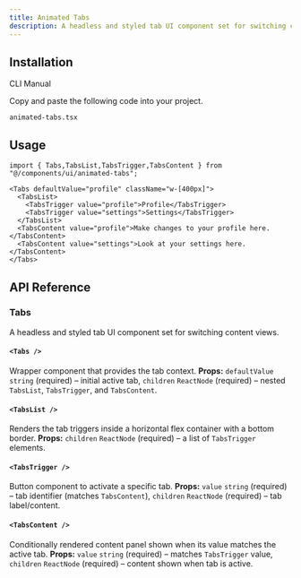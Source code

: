 ```yaml
---
title: Animated Tabs
description: A headless and styled tab UI component set for switching content views.
---
```


<ComponentPreview
  name="animatedtabs-demo"
  className=""
  description=""
/>

## Installation

<Tabs defaultValue="cli" className="w-full">
  <TabsList>
    <TabsTrigger value="cli">CLI</TabsTrigger>
    <TabsTrigger value="manual">Manual</TabsTrigger>
  </TabsList>
  <TabsContent value="cli">
    <PkgOptions name="animated-tabs" />
  </TabsContent>
  <TabsContent value="manual">
    <Steps>


<Step>Copy and paste the following code into your project.</Step>
<p>
  <code>animated-tabs.tsx</code>
</p>
<ComponentSource name="animated-tabs" />



</Steps>
  </TabsContent>
</Tabs>

## Usage

```tsx
import { Tabs,TabsList,TabsTrigger,TabsContent } from "@/components/ui/animated-tabs";
```

```tsx
<Tabs defaultValue="profile" className="w-[400px]">
  <TabsList>
    <TabsTrigger value="profile">Profile</TabsTrigger>
    <TabsTrigger value="settings">Settings</TabsTrigger>
  </TabsList>
  <TabsContent value="profile">Make changes to your profile here.</TabsContent>
  <TabsContent value="settings">Look at your settings here.</TabsContent>
</Tabs>
```


## API Reference

### Tabs

A headless and styled tab UI component set for switching content views.

#### `<Tabs />`

Wrapper component that provides the tab context.
**Props:** `defaultValue` `string` (required) – initial active tab, `children` `ReactNode` (required) – nested `TabsList`, `TabsTrigger`, and `TabsContent`.


#### `<TabsList />`

Renders the tab triggers inside a horizontal flex container with a bottom border.
**Props:** `children` `ReactNode` (required) – a list of `TabsTrigger` elements.


#### `<TabsTrigger />`

Button component to activate a specific tab.
**Props:** `value` `string` (required) – tab identifier (matches `TabsContent`), `children` `ReactNode` (required) – tab label/content.

#### `<TabsContent />`

Conditionally rendered content panel shown when its value matches the active tab.
**Props:** `value` `string` (required) – matches `TabsTrigger` value, `children` `ReactNode` (required) – content shown when tab is active.

